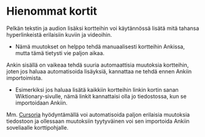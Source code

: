 # Hienommat kortit 

Pelkän tekstin ja audion lisäksi kortteihin voi käytännössä lisätä mitä tahansa hyperlinkeistä erilaisiin kuviin ja videoihin. 

- Nämä muutokset on helppo tehdä manuaalisesti kortteihin Ankissa, mutta tämä tietysti vie paljon aikaa. 

Ankin sisällä on vaikeaa tehdä suuria automaattisia muutoksia kortteihin, joten jos haluaa automatisoida lisäyksiä, kannattaa ne tehdä ennen Ankiin importoimista. 

  - Esimerkiksi jos haluaa lisätä kaikkiin kortteihin linkin kortin sanan Wiktionary-sivulle, nämä linkit kannattaisi olla jo tiedostossa, kun se importoidaan Ankiin. 
  
Mm. [Cursoria](https://cursor.com/) hyödyntämällä voi automatisoida paljon erilaisia muutoksia tiedostoon ja ollessaan muutoksiin tyytyväinen voi sen importoida Ankiin soveliaalle korttipohjalle. 